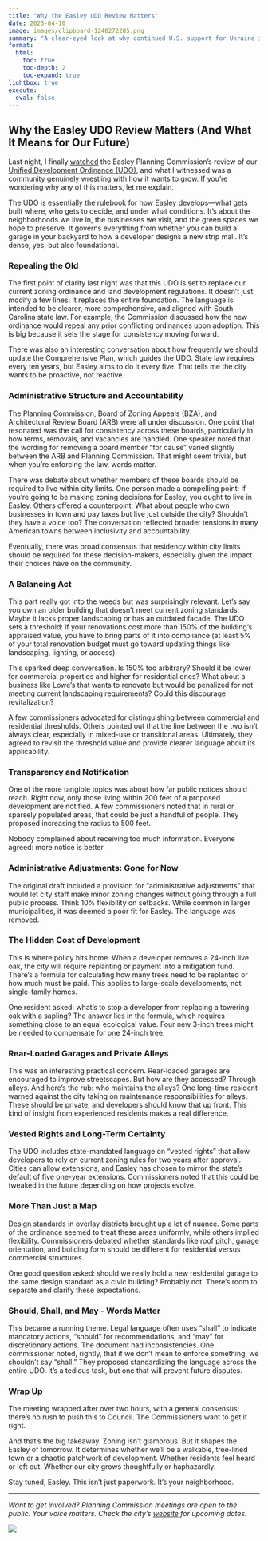 ```yaml
---
title: "Why the Easley UDO Review Matters"
date: 2025-04-10
image: images/clipboard-1248272285.png
summary: "A clear-eyed look at why continued U.S. support for Ukraine is not just a moral stance, but a strategic investment in America’s economic strength, global influence, and long-term national security."
format:
  html:
    toc: true
    toc-depth: 2
    toc-expand: true
lightbox: true
execute: 
  eval: false
---
```


## **Why the Easley UDO Review Matters (And What It Means for Our Future)**

Last night, I finally [watched](https://www.youtube.com/watch?v=rXe8e93s9Ws&t=196s) the Easley Planning Commission's review of our [Unified Development Ordinance (UDO)](https://municipal-documents.s3.amazonaws.com/uploads/easley-sc/planning-commission/documents/regulations/109316/City%20of%20Easley%20UDO%20Draft.pdf), and what I witnessed was a community genuinely wrestling with how it wants to grow. If you're wondering why any of this matters, let me explain.

The UDO is essentially the rulebook for how Easley develops—what gets built where, who gets to decide, and under what conditions. It's about the neighborhoods we live in, the businesses we visit, and the green spaces we hope to preserve. It governs everything from whether you can build a garage in your backyard to how a developer designs a new strip mall. It's dense, yes, but also foundational.

### Repealing the Old

The first point of clarity last night was that this UDO is set to replace our current zoning ordinance and land development regulations. It doesn't just modify a few lines; it replaces the entire foundation. The language is intended to be clearer, more comprehensive, and aligned with South Carolina state law. For example, the Commission discussed how the new ordinance would repeal any prior conflicting ordinances upon adoption. This is big because it sets the stage for consistency moving forward.

There was also an interesting conversation about how frequently we should update the Comprehensive Plan, which guides the UDO. State law requires every ten years, but Easley aims to do it every five. That tells me the city wants to be proactive, not reactive.

### Administrative Structure and Accountability

The Planning Commission, Board of Zoning Appeals (BZA), and Architectural Review Board (ARB) were all under discussion. One point that resonated was the call for consistency across these boards, particularly in how terms, removals, and vacancies are handled. One speaker noted that the wording for removing a board member "for cause" varied slightly between the ARB and Planning Commission. That might seem trivial, but when you're enforcing the law, words matter.

There was debate about whether members of these boards should be required to live within city limits. One person made a compelling point: If you’re going to be making zoning decisions for Easley, you ought to live in Easley. Others offered a counterpoint: What about people who own businesses in town and pay taxes but live just outside the city? Shouldn’t they have a voice too? The conversation reflected broader tensions in many American towns between inclusivity and accountability.

Eventually, there was broad consensus that residency within city limits should be required for these decision-makers, especially given the impact their choices have on the community.

### A Balancing Act

This part really got into the weeds but was surprisingly relevant. Let's say you own an older building that doesn’t meet current zoning standards. Maybe it lacks proper landscaping or has an outdated facade. The UDO sets a threshold: if your renovations cost more than 150% of the building's appraised value, you have to bring parts of it into compliance (at least 5% of your total renovation budget must go toward updating things like landscaping, lighting, or access).

This sparked deep conversation. Is 150% too arbitrary? Should it be lower for commercial properties and higher for residential ones? What about a business like Lowe’s that wants to renovate but would be penalized for not meeting current landscaping requirements? Could this discourage revitalization?

A few commissioners advocated for distinguishing between commercial and residential thresholds. Others pointed out that the line between the two isn’t always clear, especially in mixed-use or transitional areas. Ultimately, they agreed to revisit the threshold value and provide clearer language about its applicability.

### Transparency and Notification

One of the more tangible topics was about how far public notices should reach. Right now, only those living within 200 feet of a proposed development are notified. A few commissioners noted that in rural or sparsely populated areas, that could be just a handful of people. They proposed increasing the radius to 500 feet.

Nobody complained about receiving too much information. Everyone agreed: more notice is better.

### Administrative Adjustments: Gone for Now

The original draft included a provision for "administrative adjustments" that would let city staff make minor zoning changes without going through a full public process. Think 10% flexibility on setbacks. While common in larger municipalities, it was deemed a poor fit for Easley. The language was removed.

### The Hidden Cost of Development

This is where policy hits home. When a developer removes a 24-inch live oak, the city will require replanting or payment into a mitigation fund. There’s a formula for calculating how many trees need to be replanted or how much must be paid. This applies to large-scale developments, not single-family homes.

One resident asked: what’s to stop a developer from replacing a towering oak with a sapling? The answer lies in the formula, which requires something close to an equal ecological value. Four new 3-inch trees might be needed to compensate for one 24-inch tree.

### Rear-Loaded Garages and Private Alleys

This was an interesting practical concern. Rear-loaded garages are encouraged to improve streetscapes. But how are they accessed? Through alleys. And here’s the rub: who maintains the alleys? One long-time resident warned against the city taking on maintenance responsibilities for alleys. These should be private, and developers should know that up front. This kind of insight from experienced residents makes a real difference.

### Vested Rights and Long-Term Certainty

The UDO includes state-mandated language on "vested rights" that allow developers to rely on current zoning rules for two years after approval. Cities can allow extensions, and Easley has chosen to mirror the state’s default of five one-year extensions. Commissioners noted that this could be tweaked in the future depending on how projects evolve.

### More Than Just a Map

Design standards in overlay districts brought up a lot of nuance. Some parts of the ordinance seemed to treat these areas uniformly, while others implied flexibility. Commissioners debated whether standards like roof pitch, garage orientation, and building form should be different for residential versus commercial structures.

One good question asked: should we really hold a new residential garage to the same design standard as a civic building? Probably not. There’s room to separate and clarify these expectations.

### Should, Shall, and May - Words Matter

This became a running theme. Legal language often uses “shall” to indicate mandatory actions, “should” for recommendations, and “may” for discretionary actions. The document had inconsistencies. One commissioner noted, rightly, that if we don’t mean to enforce something, we shouldn’t say “shall.” They proposed standardizing the language across the entire UDO. It’s a tedious task, but one that will prevent future disputes.

### Wrap Up

The meeting wrapped after over two hours, with a general consensus: there's no rush to push this to Council. The Commissioners want to get it right.

And that’s the big takeaway. Zoning isn’t glamorous. But it shapes the Easley of tomorrow. It determines whether we’ll be a walkable, tree-lined town or a chaotic patchwork of development. Whether residents feel heard or left out. Whether our city grows thoughtfully or haphazardly.

Stay tuned, Easley. This isn’t just paperwork. It’s your neighborhood.

------------------------------------------------------------------------

*Want to get involved? Planning Commission meetings are open to the public. Your voice matters. Check the city’s [website](https://www.cityofeasley.com/) for upcoming dates.*

![](images/clipboard-1248272285.png)

